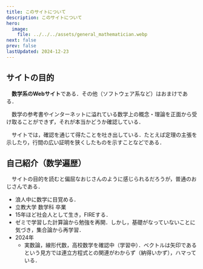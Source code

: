 ```yaml
---
title: このサイトについて
description: このサイトについて
hero:
  image:
    file: ../../../assets/general_mathematician.webp 
next: false
prev: false
lastUpdated: 2024-12-23
---
```


## サイトの目的

　**数学系のWebサイト**である．その他（ソフトウェア系など）はおまけである．

　数学の参考書やインターネットに溢れている数学上の概念・理論を正面から受け取ることができず，それが本当かどうか確認している．

　サイトでは，確認を通じて得たことを吐き出している．たとえば定理の主張を示したり，行間の広い証明を狭くしたものを示すことなどである．

## 自己紹介（数学遍歴）
　サイトの目的を読むと偏屈なおじさんのように感じられるだろうが，普通のおじさんである．

  - 浪人中に数学に目覚める．
  - 立教大学 数学科 卒業
  - 15年ほど社会人として生き，FIREする． 
  - ゼミで学習した計算論から勉強を再開．しかし，基礎がなっていないことに気づき，集合論から再学習．
  - 2024年
    - 実数論，線形代数，高校数学を確認中（学習中）．ベクトルは矢印であるという見方では連立方程式との関連がわからず（納得いかず），ハマっている．
　

